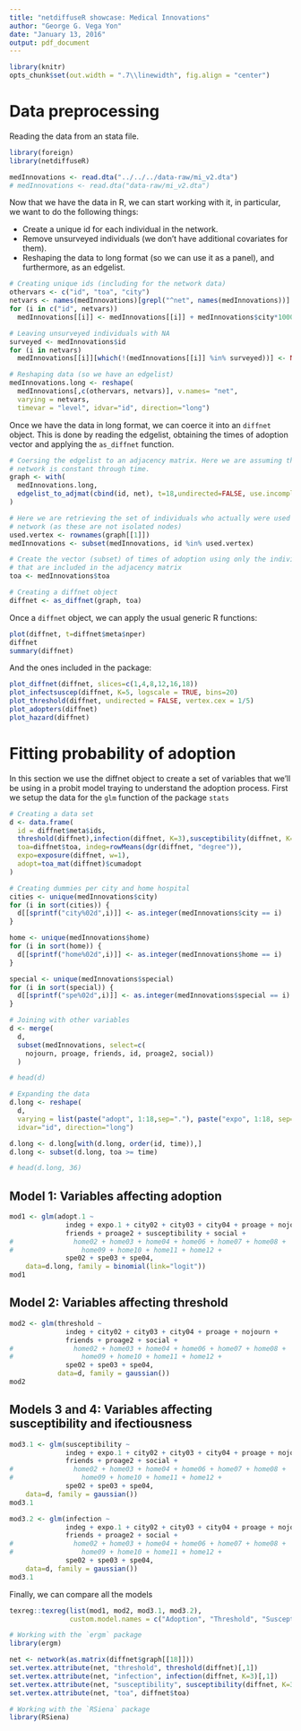 ```yaml
---
title: "netdiffuseR showcase: Medical Innovations"
author: "George G. Vega Yon"
date: "January 13, 2016"
output: pdf_document
---
```


```r
library(knitr)
opts_chunk$set(out.width = ".7\\linewidth", fig.align = "center")
```

# Data preprocessing

Reading the data from an stata file.

```r
library(foreign)
library(netdiffuseR)

medInnovations <- read.dta("../../../data-raw/mi_v2.dta")
# medInnovations <- read.dta("data-raw/mi_v2.dta")
```

Now that we have the data in R, we can start working with it, in particular, we want to do the following things:

- Create a unique id for each individual in the network.
- Remove unsurveyed individuals (we don't have additional covariates for them).
- Reshaping the data to long format (so we can use it as a panel), and furthermore, as an edgelist.

```r
# Creating unique ids (including for the network data)
othervars <- c("id", "toa", "city")
netvars <- names(medInnovations)[grepl("^net", names(medInnovations))]
for (i in c("id", netvars))
  medInnovations[[i]] <- medInnovations[[i]] + medInnovations$city*1000

# Leaving unsurveyed individuals with NA
surveyed <- medInnovations$id
for (i in netvars)
  medInnovations[[i]][which(!(medInnovations[[i]] %in% surveyed))] <- NA

# Reshaping data (so we have an edgelist)
medInnovations.long <- reshape(
  medInnovations[,c(othervars, netvars)], v.names= "net",
  varying = netvars,
  timevar = "level", idvar="id", direction="long")
```


Once we have the data in long format, we can coerce it into an `diffnet` object. This is done by reading the edgelist, obtaining the times of adoption vector and applying the `as_diffnet` function.

```r
# Coersing the edgelist to an adjacency matrix. Here we are assuming that the
# network is constant through time.
graph <- with(
  medInnovations.long,
  edgelist_to_adjmat(cbind(id, net), t=18,undirected=FALSE, use.incomplete=FALSE)
)

# Here we are retrieving the set of individuals who actually were used in the
# network (as these are not isolated nodes)
used.vertex <- rownames(graph[[1]])
medInnovations <- subset(medInnovations, id %in% used.vertex)

# Create the vector (subset) of times of adoption using only the individuals
# that are included in the adjacency matrix
toa <- medInnovations$toa

# Creating a diffnet object
diffnet <- as_diffnet(graph, toa)
```

Once a `diffnet` object, we can apply the usual generic R functions:

```r
plot(diffnet, t=diffnet$meta$nper)
diffnet
summary(diffnet)
```

And the ones included in the package:

```r
plot_diffnet(diffnet, slices=c(1,4,8,12,16,18))
plot_infectsuscep(diffnet, K=5, logscale = TRUE, bins=20)
plot_threshold(diffnet, undirected = FALSE, vertex.cex = 1/5)
plot_adopters(diffnet)
plot_hazard(diffnet)
```

# Fitting probability of adoption

In this section we use the diffnet object to create a set of variables that we'll be using in a probit model traying to understand the adoption process. First we setup the data for the `glm` function of the package `stats`

```r
# Creating a data set
d <- data.frame(
  id = diffnet$meta$ids,
  threshold(diffnet),infection(diffnet, K=3),susceptibility(diffnet, K=3),
  toa=diffnet$toa, indeg=rowMeans(dgr(diffnet, "degree")),
  expo=exposure(diffnet, w=1),
  adopt=toa_mat(diffnet)$cumadopt
)

# Creating dummies per city and home hospital
cities <- unique(medInnovations$city)
for (i in sort(cities)) {
  d[[sprintf("city%02d",i)]] <- as.integer(medInnovations$city == i)
}

home <- unique(medInnovations$home)
for (i in sort(home)) {
  d[[sprintf("home%02d",i)]] <- as.integer(medInnovations$home == i)
}

special <- unique(medInnovations$special)
for (i in sort(special)) {
  d[[sprintf("spe%02d",i)]] <- as.integer(medInnovations$special == i)
}

# Joining with other variables
d <- merge(
  d,
  subset(medInnovations, select=c(
    nojourn, proage, friends, id, proage2, social))
  )

# head(d)

# Expanding the data
d.long <- reshape(
  d,
  varying = list(paste("adopt", 1:18,sep="."), paste("expo", 1:18, sep=".")),
  idvar="id", direction="long")

d.long <- d.long[with(d.long, order(id, time)),]
d.long <- subset(d.long, toa >= time)

# head(d.long, 36)
```

\pagebreak

## Model 1: Variables affecting adoption

```r
mod1 <- glm(adopt.1 ~ 
              indeg + expo.1 + city02 + city03 + city04 + proage + nojourn +
              friends + proage2 + susceptibility + social +
#               home02 + home03 + home04 + home06 + home07 + home08 +
#                 home09 + home10 + home11 + home12 + 
              spe02 + spe03 + spe04,
    data=d.long, family = binomial(link="logit"))
mod1
```

\pagebreak

## Model 2: Variables affecting threshold

```r
mod2 <- glm(threshold ~
              indeg + city02 + city03 + city04 + proage + nojourn +
              friends + proage2 + social +
#               home02 + home03 + home04 + home06 + home07 + home08 +
#                 home09 + home10 + home11 + home12 + 
              spe02 + spe03 + spe04,
            data=d, family = gaussian())
mod2
```

\pagebreak

## Models 3 and 4: Variables affecting susceptibility and ifectiousness

```r
mod3.1 <- glm(susceptibility ~ 
              indeg + expo.1 + city02 + city03 + city04 + proage + nojourn +
              friends + proage2 + social +
#               home02 + home03 + home04 + home06 + home07 + home08 +
#                 home09 + home10 + home11 + home12 + 
              spe02 + spe03 + spe04,
    data=d, family = gaussian())
mod3.1
```

\pagebreak

```r
mod3.2 <- glm(infection ~ 
              indeg + expo.1 + city02 + city03 + city04 + proage + nojourn +
              friends + proage2 + social +
#               home02 + home03 + home04 + home06 + home07 + home08 +
#                 home09 + home10 + home11 + home12 + 
              spe02 + spe03 + spe04,
    data=d, family = gaussian())
mod3.1
```

Finally, we can compare all the models

```r
texreg::texreg(list(mod1, mod2, mod3.1, mod3.2), 
               custom.model.names = c("Adoption", "Threshold", "Susceptibility", "Infectiousness") )
```


```r
# Working with the `ergm` package
library(ergm)

net <- network(as.matrix(diffnet$graph[[18]]))
set.vertex.attribute(net, "threshold", threshold(diffnet)[,1])
set.vertex.attribute(net, "infection", infection(diffnet, K=3)[,1])
set.vertex.attribute(net, "susceptibility", susceptibility(diffnet, K=3)[,1])
set.vertex.attribute(net, "toa", diffnet$toa)


```

```r
# Working with the `RSiena` package
library(RSiena)



```


